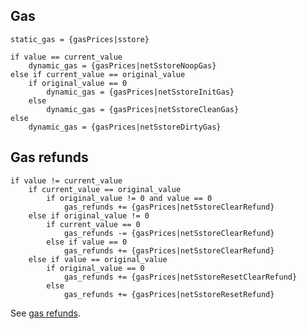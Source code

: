 ## Gas

    static_gas = {gasPrices|sstore}

    if value == current_value
        dynamic_gas = {gasPrices|netSstoreNoopGas}
    else if current_value == original_value
        if original_value == 0
            dynamic_gas = {gasPrices|netSstoreInitGas}
        else
            dynamic_gas = {gasPrices|netSstoreCleanGas}
    else
        dynamic_gas = {gasPrices|netSstoreDirtyGas}

## Gas refunds

    if value != current_value
        if current_value == original_value
            if original_value != 0 and value == 0
                gas_refunds += {gasPrices|netSstoreClearRefund}
        else if original_value != 0
            if current_value == 0
                gas_refunds -= {gasPrices|netSstoreClearRefund}
            else if value == 0
                gas_refunds += {gasPrices|netSstoreClearRefund}
        else if value == original_value
            if original_value == 0
                gas_refunds += {gasPrices|netSstoreResetClearRefund}
            else
                gas_refunds += {gasPrices|netSstoreResetRefund}

See [gas refunds](/about).
